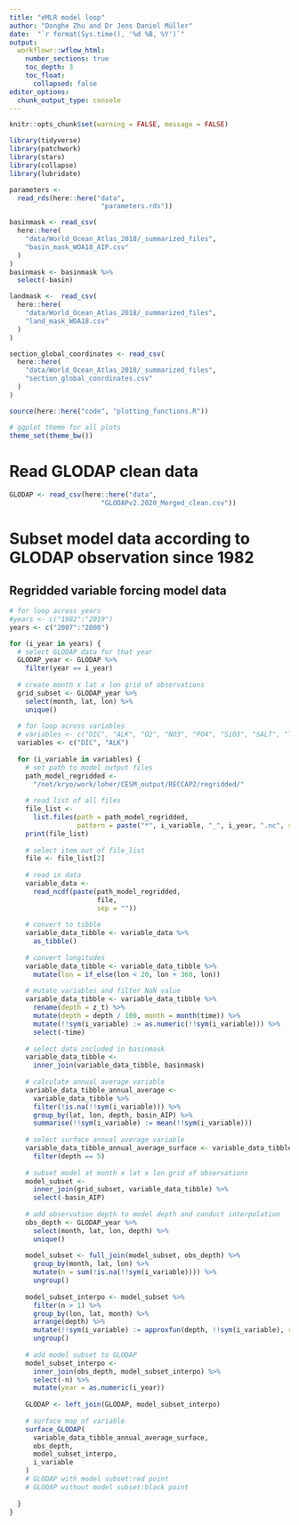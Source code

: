 ```yaml
---
title: "eMLR model loop"
author: "Donghe Zhu and Dr Jens Daniel Müller"
date:  "`r format(Sys.time(), '%d %B, %Y')`"
output: 
  workflowr::wflow_html:
    number_sections: true
    toc_depth: 3
    toc_float:
      collapsed: false
editor_options:
  chunk_output_type: console
---
```


```r
knitr::opts_chunk$set(warning = FALSE, message = FALSE)
```


```r
library(tidyverse)
library(patchwork)
library(stars)
library(collapse)
library(lubridate)
```

```r
parameters <-
  read_rds(here::here("data",
                       "parameters.rds"))
```

```r

basinmask <- read_csv(
  here::here(
    "data/World_Ocean_Atlas_2018/_summarized_files",
    "basin_mask_WOA18_AIP.csv"
  )
)
basinmask <- basinmask %>%
  select(-basin)

landmask <-  read_csv(
  here::here(
    "data/World_Ocean_Atlas_2018/_summarized_files",
    "land_mask_WOA18.csv"
  )
)

```

```r

section_global_coordinates <- read_csv(
  here::here(
    "data/World_Ocean_Atlas_2018/_summarized_files",
    "section_global_coordinates.csv"
  )
)

```

```r
source(here::here("code", "plotting_functions.R"))
```

```r
# ggplot theme for all plots
theme_set(theme_bw())
```


# Read GLODAP clean data

```r

GLODAP <- read_csv(here::here("data",
                       "GLODAPv2.2020_Merged_clean.csv"))

```


# Subset model data according to GLODAP observation since 1982

## Regridded variable forcing model data

```r

# for loop across years
#years <- c("1982":"2019")
years <- c("2007":"2008")

for (i_year in years) {
  # select GLODAP data for that year
  GLODAP_year <- GLODAP %>%
    filter(year == i_year)
  
  # create month x lat x lon grid of observations
  grid_subset <- GLODAP_year %>%
    select(month, lat, lon) %>%
    unique()
  
  # for loop across variables
  # variables <- c("DIC", "ALK", "O2", "NO3", "PO4", "SiO3", "SALT", "TEMP")
  variables <- c("DIC", "ALK")
  
  for (i_variable in variables) {
    # set path to model output files
    path_model_regridded <-
      "/net/kryo/work/loher/CESM_output/RECCAP2/regridded/"
    
    # read list of all files
    file_list <-
      list.files(path = path_model_regridded,
                 pattern = paste("*", i_variable, "_", i_year, ".nc", sep = ""))
    print(file_list)
    
    # select item out of file_list
    file <- file_list[2]
    
    # read in data
    variable_data <-
      read_ncdf(paste(path_model_regridded,
                      file,
                      sep = ""))
    
    # convert to tibble
    variable_data_tibble <- variable_data %>%
      as_tibble()
    
    # convert longitudes
    variable_data_tibble <- variable_data_tibble %>%
      mutate(lon = if_else(lon < 20, lon + 360, lon))
    
    # mutate variables and filter NaN value
    variable_data_tibble <- variable_data_tibble %>%
      rename(depth = z_t) %>%
      mutate(depth = depth / 100, month = month(time)) %>%
      mutate(!!sym(i_variable) := as.numeric(!!sym(i_variable))) %>%
      select(-time)
    
    # select data included in basinmask
    variable_data_tibble <-
      inner_join(variable_data_tibble, basinmask)
    
    # calculate annual average variable
    variable_data_tibble_annual_average <-
      variable_data_tibble %>%
      filter(!is.na(!!sym(i_variable))) %>%
      group_by(lat, lon, depth, basin_AIP) %>%
      summarise(!!sym(i_variable) := mean(!!sym(i_variable)))
    
    # select surface annual average variable
    variable_data_tibble_annual_average_surface <- variable_data_tibble_annual_average %>%
      filter(depth == 5)
    
    # subset model at month x lat x lon grid of observations
    model_subset <-
      inner_join(grid_subset, variable_data_tibble) %>%
      select(-basin_AIP)
    
    # add observation depth to model depth and conduct interpolation
    obs_depth <- GLODAP_year %>%
      select(month, lat, lon, depth) %>%
      unique()
    
    model_subset <- full_join(model_subset, obs_depth) %>%
      group_by(month, lat, lon) %>%
      mutate(n = sum(!is.na(!!sym(i_variable)))) %>%
      ungroup()
    
    model_subset_interpo <- model_subset %>%
      filter(n > 1) %>%
      group_by(lon, lat, month) %>%
      arrange(depth) %>%
      mutate(!!sym(i_variable) := approxfun(depth, !!sym(i_variable), rule = 2)(depth)) %>%
      ungroup()
    
    # add model subset to GLODAP
    model_subset_interpo <-
      inner_join(obs_depth, model_subset_interpo) %>%
      select(-n) %>%
      mutate(year = as.numeric(i_year))
    
    GLODAP <- left_join(GLODAP, model_subset_interpo)
    
    # surface map of variable
    surface_GLODAP(
      variable_data_tibble_annual_average_surface,
      obs_depth,
      model_subset_interpo,
      i_variable
    )
    # GLODAP with model subset:red point
    # GLODAP without model subset:black point
    
  }
}

```

